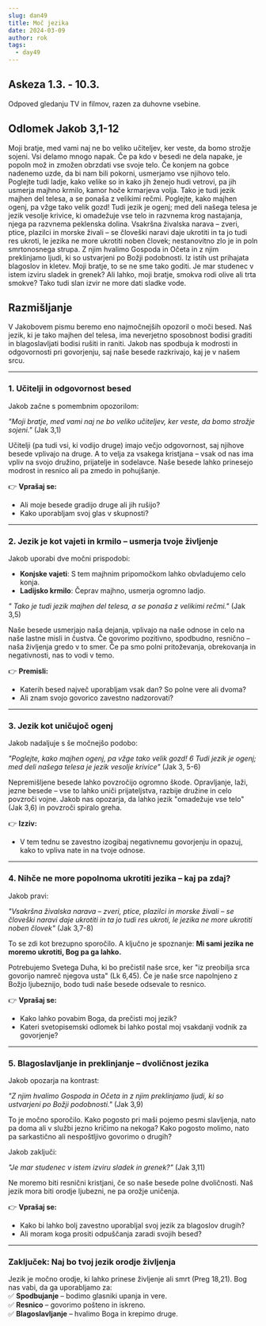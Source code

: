 ```yaml
---
slug: dan49
title: Moč jezika
date: 2024-03-09
author: rok
tags:
  - day49
---
```


## Askeza 1.3. - 10.3.

Odpoved gledanju TV in filmov, razen za duhovne vsebine.

## Odlomek Jakob 3,1-12

Moji bratje, med vami naj ne bo veliko učiteljev, ker veste, da bomo strožje sojeni. Vsi delamo mnogo napak. Če pa kdo v besedi ne dela napake, je popoln mož in zmožen obrzdati vse svoje telo. Če konjem na gobce nadenemo uzde, da bi nam bili pokorni, usmerjamo vse njihovo telo. Poglejte tudi ladje, kako velike so in kako jih ženejo hudi vetrovi, pa jih usmerja majhno krmilo, kamor hoče krmarjeva volja. Tako je tudi jezik majhen del telesa, a se ponaša z velikimi rečmi.
Poglejte, kako majhen ogenj, pa vžge tako velik gozd! Tudi jezik je ogenj; med deli našega telesa je jezik vesolje krivice, ki omadežuje vse telo in razvnema krog nastajanja, njega pa razvnema peklenska dolina. Vsakršna živalska narava – zveri, ptice, plazilci in morske živali – se človeški naravi daje ukrotiti in ta jo tudi res ukroti, le jezika ne more ukrotiti noben človek; nestanovitno zlo je in poln smrtonosnega strupa. Z njim hvalimo Gospoda in Očeta in z njim preklinjamo ljudi, ki so ustvarjeni po Božji podobnosti. Iz istih ust prihajata blagoslov in kletev. Moji bratje, to se ne sme tako goditi. Je mar studenec v istem izviru sladek in grenek? Ali lahko, moji bratje, smokva rodi olive ali trta smokve? Tako tudi slan izvir ne more dati sladke vode.

## Razmišljanje

V Jakobovem pismu beremo eno najmočnejših opozoril o moči besed. Naš jezik, ki je tako majhen del telesa, ima neverjetno sposobnost bodisi graditi in blagoslavljati bodisi rušiti in raniti. Jakob nas spodbuja k modrosti in odgovornosti pri govorjenju, saj naše besede razkrivajo, kaj je v našem srcu.

---

### **1. Učitelji in odgovornost besed**

Jakob začne s pomembnim opozorilom:

_"Moji bratje, med vami naj ne bo veliko učiteljev, ker veste, da bomo strožje sojeni."_ (Jak 3,1)

Učitelji (pa tudi vsi, ki vodijo druge) imajo večjo odgovornost, saj njihove besede vplivajo na druge. A to velja za vsakega kristjana – vsak od nas ima vpliv na svojo družino, prijatelje in sodelavce. Naše besede lahko prinesejo modrost in resnico ali pa zmedo in pohujšanje.

👉 **Vprašaj se:**

- Ali moje besede gradijo druge ali jih rušijo?
- Kako uporabljam svoj glas v skupnosti?

---

### **2. Jezik je kot vajeti in krmilo – usmerja tvoje življenje**

Jakob uporabi dve močni prispodobi:

- **Konjske vajeti**: S tem majhnim pripomočkom lahko obvladujemo celo konja.
- **Ladijsko krmilo**: Čeprav majhno, usmerja ogromno ladjo.

_" Tako je tudi jezik majhen del telesa, a se ponaša z velikimi rečmi."_ (Jak 3,5)

Naše besede usmerjajo naša dejanja, vplivajo na naše odnose in celo na naše lastne misli in čustva. Če govorimo pozitivno, spodbudno, resnično – naša življenja gredo v to smer. Če pa smo polni pritoževanja, obrekovanja in negativnosti, nas to vodi v temo.

👉 **Premisli:**

- Katerih besed največ uporabljam vsak dan? So polne vere ali dvoma?
- Ali znam svojo govorico zavestno nadzorovati?

---

### **3. Jezik kot uničujoč ogenj**

Jakob nadaljuje s še močnejšo podobo:

_"Poglejte, kako majhen ogenj, pa vžge tako velik gozd! 6 Tudi jezik je ogenj; med deli našega telesa je jezik vesolje krivice"_ (Jak 3, 5-6)

Nepremišljene besede lahko povzročijo ogromno škode. Opravljanje, laži, jezne besede – vse to lahko uniči prijateljstva, razbije družine in celo povzroči vojne. Jakob nas opozarja, da lahko jezik "omadežuje vse telo" (Jak 3,6) in povzroči spiralo greha.

👉 **Izziv:**

- V tem tednu se zavestno izogibaj negativnemu govorjenju in opazuj, kako to vpliva nate in na tvoje odnose.

---

### **4. Nihče ne more popolnoma ukrotiti jezika – kaj pa zdaj?**

Jakob pravi:

_"Vsakršna živalska narava – zveri, ptice, plazilci in morske živali – se človeški naravi daje ukrotiti in ta jo tudi res ukroti, le jezika ne more ukrotiti noben človek"_ (Jak 3,7-8)

To se zdi kot brezupno sporočilo. A ključno je spoznanje: **Mi sami jezika ne moremo ukrotiti, Bog pa ga lahko.**

Potrebujemo Svetega Duha, ki bo prečistil naše srce, ker "iz preobilja srca govorijo namreč njegova usta" (Lk 6,45). Če je naše srce napolnjeno z Božjo ljubeznijo, bodo tudi naše besede odsevale to resnico.

👉 **Vprašaj se:**

- Kako lahko povabim Boga, da prečisti moj jezik?
- Kateri svetopisemski odlomek bi lahko postal moj vsakdanji vodnik za govorjenje?

---

### **5. Blagoslavljanje in preklinjanje – dvoličnost jezika**

Jakob opozarja na kontrast:

_"Z njim hvalimo Gospoda in Očeta in z njim preklinjamo ljudi, ki so ustvarjeni po Božji podobnosti."_ (Jak 3,9)

To je močno sporočilo. Kako pogosto pri maši pojemo pesmi slavljenja, nato pa doma ali v službi jezno kričimo na nekoga? Kako pogosto molimo, nato pa sarkastično ali nespoštljivo govorimo o drugih?

Jakob zaključi:

_"Je mar studenec v istem izviru sladek in grenek?"_ (Jak 3,11)

Ne moremo biti resnični kristjani, če so naše besede polne dvoličnosti. Naš jezik mora biti orodje ljubezni, ne pa orožje uničenja.

👉 **Vprašaj se:**

- Kako bi lahko bolj zavestno uporabljal svoj jezik za blagoslov drugih?
- Ali moram koga prositi odpuščanja zaradi svojih besed?

---

### **Zaključek: Naj bo tvoj jezik orodje življenja**

Jezik je močno orodje, ki lahko prinese življenje ali smrt (Preg 18,21). Bog nas vabi, da ga uporabljamo za:  
✅ **Spodbujanje** – bodimo glasniki upanja in vere.  
✅ **Resnico** – govorimo pošteno in iskreno.  
✅ **Blagoslavljanje** – hvalimo Boga in krepimo druge.

